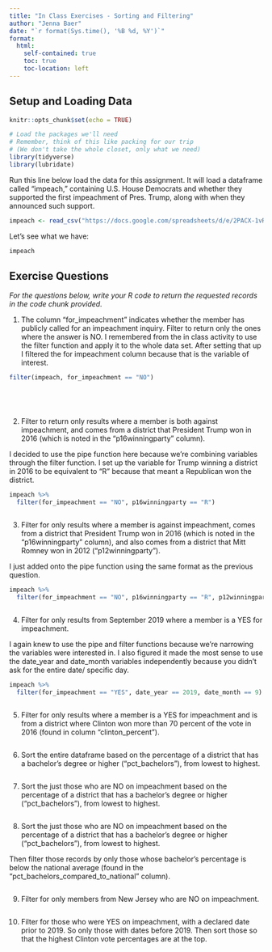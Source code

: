 ```yaml
---
title: "In Class Exercises - Sorting and Filtering"
author: "Jenna Baer"
date: "`r format(Sys.time(), '%B %d, %Y')`"
format:
  html:
    self-contained: true
    toc: true
    toc-location: left
---
```


## Setup and Loading Data

```r
knitr::opts_chunk$set(echo = TRUE)

# Load the packages we'll need
# Remember, think of this like packing for our trip
# (We don't take the whole closet, only what we need)
library(tidyverse)
library(lubridate)
```

Run this line below load the data for this assignment. It will load a dataframe called "impeach," containing U.S. House Democrats and whether they supported the first impeachment of Pres. Trump, along with when they announced such support.

```r

impeach <- read_csv("https://docs.google.com/spreadsheets/d/e/2PACX-1vRh8d5JaDqBtByzNw2JZF3idaACobDhhk-p7chJoktA0HawELHFOvjQOqCpzGA4MGONvPlR7GASqW-K/pub?gid=1765341510&single=true&output=csv")


```

Let's see what we have:

```r

impeach


```

## Exercise Questions

*For the questions below, write your R code to return the requested records in the code chunk provided.*

1)  The column "for_impeachment" indicates whether the member has publicly called for an impeachment inquiry. Filter to return only the ones where the answer is NO. 
I remembered from the in class activity to use the filter function and apply it to the whole data set. After setting that up I filtered the for impeachment column because that is the variable of interest.

```r

filter(impeach, for_impeachment == "NO")






```

2)  Filter to return only results where a member is both against impeachment, and comes from a district that President Trump won in 2016 (which is noted in the "p16winningparty" column). 

I decided to use the pipe function here because we're combining variables through the filter function. I set up the variable for Trump winning a district in 2016 to be equivalent to "R" because that meant a Republican won the district.
```r

impeach %>%
  filter(for_impeachment == "NO", p16winningparty == "R")



```

3)  Filter for only results where a member is against impeachment, comes from a district that President Trump won in 2016 (which is noted in the "p16winningparty" column), and also comes from a district that Mitt Romney won in 2012 ("p12winningparty").

I just added onto the pipe function using the same format as the previous question.

```r

impeach %>%
  filter(for_impeachment == "NO", p16winningparty == "R", p12winningparty == "R")



```

4)  Filter for only results from September 2019 where a member is a YES for impeachment.

I again knew to use the pipe and filter functions because we're narrowing the variables were interested in. I also figured it made the most sense to use the date_year and date_month variables independently because you didn't ask for the entire date/ specific day.
```r

impeach %>%
  filter(for_impeachment == "YES", date_year == 2019, date_month == 9)



```

5)  Filter for only results where a member is a YES for impeachment and is from a district where Clinton won more than 70 percent of the vote in 2016 (found in column "clinton_percent").

```r





```

6)  Sort the entire dataframe based on the percentage of a district that has a bachelor's degree or higher ("pct_bachelors"), from lowest to highest.

```r






```

7)  Sort the just those who are NO on impeachment based on the percentage of a district that has a bachelor's degree or higher ("pct_bachelors"), from lowest to highest.

```r





```

8)  Sort the just those who are NO on impeachment based on the percentage of a district that has a bachelor's degree or higher ("pct_bachelors"), from lowest to highest.

Then filter those records by only those whose bachelor's percentage is below the national average (found in the "pct_bachelors_compared_to_national" column).

```r






```

9)  Filter for only members from New Jersey who are NO on impeachment.

```r





```

10) Filter for those who were YES on impeachment, with a declared date prior to 2019. So only those with dates before 2019. Then sort those so that the highest Clinton vote percentages are at the top.

```r





```
